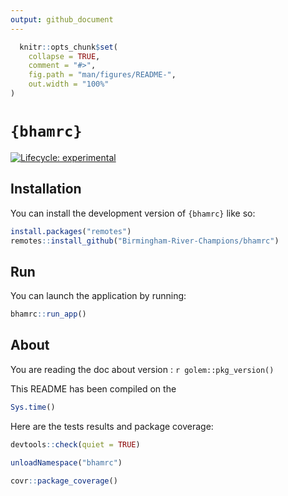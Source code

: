 ```yaml
---
output: github_document
---
```


<!-- README.md is generated from README.Rmd. Please edit that file -->

```r
  knitr::opts_chunk$set(
    collapse = TRUE,
    comment = "#>",
    fig.path = "man/figures/README-",
    out.width = "100%"
)
```

# `{bhamrc}`

<!-- badges: start -->
[![Lifecycle: experimental](https://img.shields.io/badge/lifecycle-experimental-orange.svg)](https://lifecycle.r-lib.org/articles/stages.html#experimental)
<!-- badges: end -->

## Installation

You can install the development version of `{bhamrc}` like so:

```r
install.packages("remotes")
remotes::install_github("Birmingham-River-Champions/bhamrc")
```

## Run

You can launch the application by running:

```r
bhamrc::run_app()
```

## About

You are reading the doc about version : `r golem::pkg_version()`

This README has been compiled on the

```r
Sys.time()
```

Here are the tests results and package coverage:

```r
devtools::check(quiet = TRUE)
```

```r
unloadNamespace("bhamrc")
```

```r
covr::package_coverage()
```
